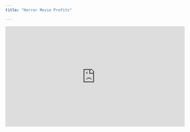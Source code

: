```yaml
---
title: "Horror Movie Profits"

---
```


<iframe width="560" height="315" src="https://www.youtube.com/embed/3-DRwg9yeNA" title="YouTube video player" frameborder="0" allow="accelerometer; autoplay; clipboard-write; encrypted-media; gyroscope; picture-in-picture" allowfullscreen></iframe>
